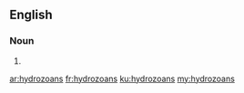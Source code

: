 ==English==

===Noun===
{{head|en|plural}}

# {{plural of|hydrozoan|lang=en}}

[[ar:hydrozoans]]
[[fr:hydrozoans]]
[[ku:hydrozoans]]
[[my:hydrozoans]]